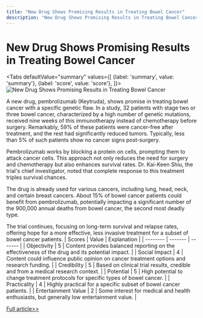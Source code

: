 ```yaml
---
title: "New Drug Shows Promising Results in Treating Bowel Cancer"
description: "New Drug Shows Promising Results in Treating Bowel Cancer"
---
```



# New Drug Shows Promising Results in Treating Bowel Cancer


<Tabs
	defaultValue="summary"
	values={[
	{label: 'summary', value: 'summary'},
	{label: 'score', value: 'score'},
]}>
<TabItem value="summary">
<img
  src="https://pub-0a8ecc5052d0464f962a5358e503f73e.r2.dev/2024/06/Hea-yuB-1717382760-0.jpg"
  alt="New Drug Shows Promising Results in Treating Bowel Cancer"
/>



A new drug, pembrolizumab (Keytruda), shows promise in treating bowel cancer with a specific genetic flaw. In a study, 32 patients with stage two or three bowel cancer, characterized by a high number of genetic mutations, received nine weeks of this immunotherapy instead of chemotherapy before surgery. Remarkably, 59% of these patients were cancer-free after treatment, and the rest had significantly reduced tumors. Typically, less than 5% of such patients show no cancer signs post-surgery.

Pembrolizumab works by blocking a protein on cells, prompting them to attack cancer cells. This approach not only reduces the need for surgery and chemotherapy but also enhances survival rates. Dr. Kai-Keen Shiu, the trial's chief investigator, noted that complete response to this treatment triples survival chances.

The drug is already used for various cancers, including lung, head, neck, and certain breast cancers. About 15% of bowel cancer patients could benefit from pembrolizumab, potentially impacting a significant number of the 900,000 annual deaths from bowel cancer, the second most deadly type.

The trial continues, focusing on long-term survival and relapse rates, offering hope for a more effective, less invasive treatment for a subset of bowel cancer patients.
</TabItem>
<TabItem value="score">
	| Scores     | Value   | Explanation |
	| -------- | ------- | ------- |
	| Objectivity  | 5    | Content provides balanced reporting on the effectiveness of the drug and its potential impact.    |
	| Social Impact | 4     | Content could influence public opinion on cancer treatment options and research funding.    |
	| Credibility    | 5    | Based on clinical trial results, credible and from a medical research context.    |
	| Potential    | 5    | High potential to change treatment protocols for specific types of bowel cancer.    |
	| Practicality    | 4    | Highly practical for a specific subset of bowel cancer patients.    |
	| Entertainment Value    | 2    | Some interest for medical and health enthusiasts, but generally low entertainment value.    |
</TabItem>
</Tabs>

[Full article>>](https://sputniknews.com/20240603/drug-melts-away-bowel-cancer-say-uk-doctors-1118750612.html)
